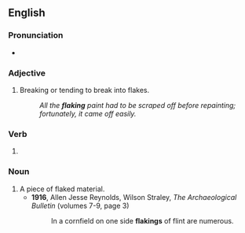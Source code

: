==English==

===Pronunciation===
* {{IPA|/ˈfleɪkɪŋ/|lang=en}}

===Adjective===
{{en-adj|-}}

# Breaking or tending to break into flakes.
#: ''All the '''flaking''' paint had to be scraped off before repainting; fortunately, it came off easily.''

===Verb===
{{head|en|present participle}}

# {{present participle of|flake|lang=en|nocat=1}}

===Noun===
{{en-noun}}

# A piece of flaked material.
#* '''1916''', Allen Jesse Reynolds, ‎Wilson Straley, ''The Archaeological Bulletin'' (volumes 7-9, page 3)
#*: In a cornfield on one side '''flakings''' of flint are numerous.